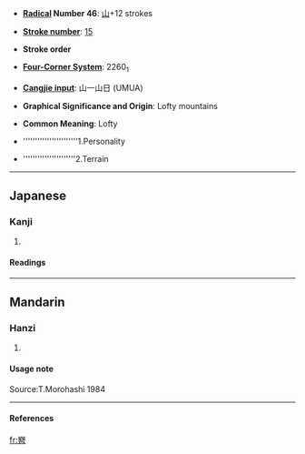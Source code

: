 * '''[[Index:Chinese radical| Radical]] Number 46''': [[Index:Chinese radical/山|山]]+12 strokes

* '''[[Index:Chinese total strokes|Stroke number]]''': [[Index:Chinese total strokes/15|15]]

* '''Stroke order'''

* '''[[Index:Chinese four corner|Four-Corner System]]''': 2260<sub>1</sub>

* '''[[Index:Chinese Cangjie|Cangjie input]]''': 山一山日 (UMUA)

* '''Graphical Significance and Origin''': Lofty mountains

* '''Common Meaning''': Lofty

*'''''''''''''''''''''''1.Personality

* ''''''''''''''''''''''2.Terrain
----
==Japanese==
===Kanji===
{{ja-kanji|grade=}}
# {{defn|Japanese}} 
====Readings====
{{ja-readings|on=[[しん]] (shin), [[せん]] (sen), [[ぜん]] (zen), [[じん]] (jin)|kun=}}
----
==Mandarin==
===Hanzi===
{{cmn-hanzi|pin=[[qín]] (qin2);jīn (jin1); yan(yan2)|wg=ch'in2,chin1,ian2}}
# {{defn|Mandarin}}

====Usage note====
Source:T.Morohashi 1984
----
====References====
{{Han ref|kx=0320.010|dkj=08481|dj=0620.080|hdz=10797.080|uh=5D9C|ud=23964|bh=E56A|bd=58730}}

[[fr:嶜]]